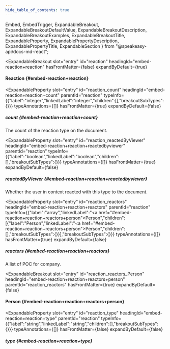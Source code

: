 ```yaml
---
hide_table_of_contents: true
---
```

  Embed,
  EmbedTrigger,
  ExpandableBreakout,
  ExpandableBreakoutDefaultValue,
  ExpandableBreakoutDescription,
  ExpandableBreakoutExamples,
  ExpandableBreakoutTitle,
  ExpandableProperty,
  ExpandablePropertyDescription,
  ExpandablePropertyTitle,
  ExpandableSection
} from "@speakeasy-api/docs-md-react";

<ExpandableSection>

<ExpandableBreakout
  slot="entry"
  id="reaction"
  headingId="embed-reaction+reaction"
  hasFrontMatter={false}
  expandByDefault={true}
>

<ExpandableBreakoutTitle slot="title">

#### Reaction \{#embed-reaction+reaction\}

</ExpandableBreakoutTitle>

<ExpandableBreakoutDescription slot="description">

</ExpandableBreakoutDescription>

<ExpandableBreakoutExamples slot="examples">

</ExpandableBreakoutExamples>

<ExpandableBreakoutDefaultValue slot="defaultValue">

</ExpandableBreakoutDefaultValue>

</ExpandableBreakout>

<ExpandableProperty
  slot="entry"
  id="reaction_count"
  headingId="embed-reaction+reaction+count"
  parentId="reaction"
  typeInfo={{"label":"integer","linkedLabel":"integer","children":[],"breakoutSubTypes":{}}}
  typeAnnotations={[]}
  hasFrontMatter={true}
  expandByDefault={false}
>

<ExpandablePropertyTitle slot="title">

##### count \{#embed-reaction+reaction+count\}

</ExpandablePropertyTitle>

<ExpandablePropertyDescription slot="description">

The count of the reaction type on the document.

</ExpandablePropertyDescription>

</ExpandableProperty>

<ExpandableProperty
  slot="entry"
  id="reaction_reactedByViewer"
  headingId="embed-reaction+reaction+reactedbyviewer"
  parentId="reaction"
  typeInfo={{"label":"boolean","linkedLabel":"boolean","children":[],"breakoutSubTypes":{}}}
  typeAnnotations={[]}
  hasFrontMatter={true}
  expandByDefault={false}
>

<ExpandablePropertyTitle slot="title">

##### reactedByViewer \{#embed-reaction+reaction+reactedbyviewer\}

</ExpandablePropertyTitle>

<ExpandablePropertyDescription slot="description">

Whether the user in context reacted with this type to the document.

</ExpandablePropertyDescription>

</ExpandableProperty>

<ExpandableProperty
  slot="entry"
  id="reaction_reactors"
  headingId="embed-reaction+reaction+reactors"
  parentId="reaction"
  typeInfo={{"label":"array","linkedLabel":"<a href=\"#embed-reaction+reaction+reactors+person\">Person</a>","children":[{"label":"Person","linkedLabel":"<a href=\"#embed-reaction+reaction+reactors+person\">Person</a>","children":[],"breakoutSubTypes":{}}],"breakoutSubTypes":{}}}
  typeAnnotations={[]}
  hasFrontMatter={true}
  expandByDefault={false}
>

<ExpandablePropertyTitle slot="title">

##### reactors \{#embed-reaction+reaction+reactors\}

</ExpandablePropertyTitle>

<ExpandablePropertyDescription slot="description">

A list of POC for company.

</ExpandablePropertyDescription>

</ExpandableProperty>

<ExpandableBreakout
  slot="entry"
  id="reaction_reactors_Person"
  headingId="embed-reaction+reaction+reactors+person"
  parentId="reaction_reactors"
  hasFrontMatter={true}
  expandByDefault={false}
>

<ExpandableBreakoutTitle slot="title">

#### Person \{#embed-reaction+reaction+reactors+person\}

</ExpandableBreakoutTitle>

<ExpandableBreakoutDescription slot="description">

</ExpandableBreakoutDescription>

<ExpandableBreakoutExamples slot="examples">

</ExpandableBreakoutExamples>

<ExpandableBreakoutDefaultValue slot="defaultValue">

</ExpandableBreakoutDefaultValue>

<Embed slot="embed">

<EmbedTrigger slot="trigger" embedTitle="Person" triggerText="View Person details">

<Embedperson />

</EmbedTrigger>

</Embed>

</ExpandableBreakout>

<ExpandableProperty
  slot="entry"
  id="reaction_type"
  headingId="embed-reaction+reaction+type"
  parentId="reaction"
  typeInfo={{"label":"string","linkedLabel":"string","children":[],"breakoutSubTypes":{}}}
  typeAnnotations={[]}
  hasFrontMatter={false}
  expandByDefault={false}
>

<ExpandablePropertyTitle slot="title">

##### type \{#embed-reaction+reaction+type\}

</ExpandablePropertyTitle>

</ExpandableProperty>

</ExpandableSection>